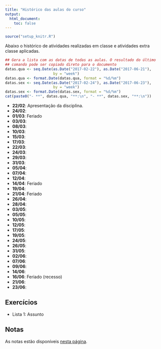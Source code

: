 ```yaml
---
title: "Histórico das aulas do curso"
output:
  html_document:
    toc: false
---
```


```r
source("setup_knitr.R")
```

Abaixo o histórico de atividades realizadas em classe e atividades extra
classe aplicadas.

```r
## Gera a lista com as datas de todas as aulas. O resultado do último
## comando pode ser copiado direto para o documento
datas.qua <- seq.Date(as.Date("2017-02-22"), as.Date("2017-06-21"),
                      by = "week")
datas.qua <- format.Date(datas.qua, format = "%d/%m")
datas.sex <- seq.Date(as.Date("2017-02-24"), as.Date("2017-06-23"),
                      by = "week")
datas.sex <- format.Date(datas.sex, format = "%d/%m")
cat(paste0("- **", datas.qua, "**:\n", "- **", datas.sex, "**:\n"))
```

- **22/02**: Apresentação da disciplina.
- **24/02**:
- **01/03**: Feriado
- **03/03**:
- **08/03**:
- **10/03**:
- **15/03**:
- **17/03**:
- **22/03**:
- **24/03**:
- **29/03**:
- **31/03**:
- **05/04**:
- **07/04**:
- **12/04**:
- **14/04**: Feriado
- **19/04**:
- **21/04**: Feriado
- **26/04**:
- **28/04**:
- **03/05**:
- **05/05**:
- **10/05**:
- **12/05**:
- **17/05**:
- **19/05**:
- **24/05**:
- **26/05**:
- **31/05**:
- **02/06**:
- **07/06**:
- **09/06**:
- **14/06**:
- **16/06**: Feriado (recesso)
- **21/06**:
- **23/06**:

## Exercícios

- Lista 1: Assunto

## Notas

As notas estão disponíveis [nesta página](notas.html).
